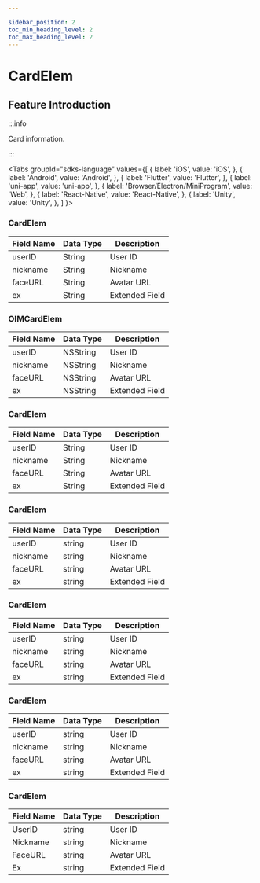 ```yaml
---

sidebar_position: 2
toc_min_heading_level: 2
toc_max_heading_level: 2
---
```


# CardElem

## Feature Introduction

:::info

Card information.

:::

<Tabs
groupId="sdks-language"
values={[
{ label: 'iOS', value: 'iOS', },
{ label: 'Android', value: 'Android', },
{ label: 'Flutter', value: 'Flutter', },
{ label: 'uni-app', value: 'uni-app', },
{ label: 'Browser/Electron/MiniProgram', value: 'Web', },
{ label: 'React-Native', value: 'React-Native', },
{ label: 'Unity', value: 'Unity', },
]
}>

<TabItem value="Flutter">

### CardElem

| Field Name | Data Type | Description       |
| ---------- | --------- | ----------------- |
| userID     | String    | User ID           |
| nickname   | String    | Nickname          |
| faceURL    | String    | Avatar URL        |
| ex         | String    | Extended Field    |

</TabItem>

<TabItem value="iOS">

### OIMCardElem

| Field Name | Data Type | Description       |
| ---------- | --------- | ----------------- |
| userID     | NSString  | User ID           |
| nickname   | NSString  | Nickname          |
| faceURL    | NSString  | Avatar URL        |
| ex         | NSString  | Extended Field    |

</TabItem>

<TabItem value="Android">

### CardElem

| Field Name | Data Type | Description       |
| ---------- | --------- | ----------------- |
| userID     | String    | User ID           |
| nickname   | String    | Nickname          |
| faceURL    | String    | Avatar URL        |
| ex         | String    | Extended Field    |

</TabItem>

<TabItem value="Web">

### CardElem

| Field Name | Data Type | Description       |
| ---------- | --------- | ----------------- |
| userID     | string    | User ID           |
| nickname   | string    | Nickname          |
| faceURL    | string    | Avatar URL        |
| ex         | string    | Extended Field    |

</TabItem>

<TabItem value="uni-app">

### CardElem

| Field Name | Data Type | Description       |
| ---------- | --------- | ----------------- |
| userID     | string    | User ID           |
| nickname   | string    | Nickname          |
| faceURL    | string    | Avatar URL        |
| ex         | string    | Extended Field    |

</TabItem>

<TabItem value="React-Native">

### CardElem

| Field Name | Data Type | Description       |
| ---------- | --------- | ----------------- |
| userID     | string    | User ID           |
| nickname   | string    | Nickname          |
| faceURL    | string    | Avatar URL        |
| ex         | string    | Extended Field    |

</TabItem>

<TabItem value="Unity">

### CardElem

| Field Name | Data Type | Description       |
| ---------- | --------- | ----------------- |
| UserID     | string    | User ID           |
| Nickname   | string    | Nickname          |
| FaceURL    | string    | Avatar URL        |
| Ex         | string    | Extended Field    |

</TabItem>

</Tabs>